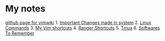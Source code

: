 = My notes =
[[https://github.com/vimwiki/vimwiki|github page for vimwiki]]
1. [[Important Changes made in system]]
2. [[Linux Commands]]
3. [[My Vim shortcuts]]
4. [[Ranger Shortcuts]]
5. [[Tmux]]
6. [[Softwares To Remember]]
